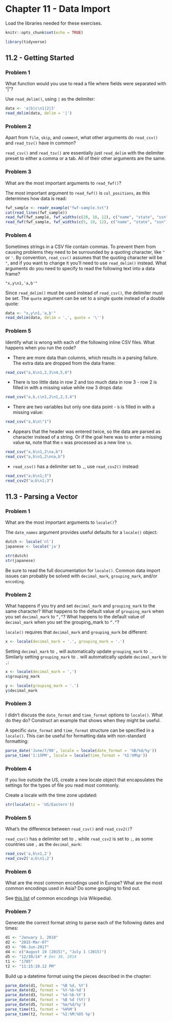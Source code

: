 # Chapter 11 - Data Import {-}

Load the libraries needed for these exercises.

```r
knitr::opts_chunk$set(echo = TRUE)
```

```r
library(tidyverse)
```

## 11.2 - Getting Started {-}

### Problem 1 {-}

What function would you use to read a file where fields were separated with
“|”?

Use `read_delim()`, using `|` as the delimiter:

```r
data <- 'a|b|c\n1|2|3'
read_delim(data, delim = '|')
```

### Problem 2 {-}

Apart from `file`, `skip`, and `comment`, what other arguments do `read_csv()` 
and `read_tsv()` have in common?

`read_csv()` and `read_tsv()` are essentially just `read_delim` with the 
delimiter preset to either a comma or a tab. All of their other arguments are 
the same.

### Problem 3 {-}

What are the most important arguments to `read_fwf()`?

The most important argument to `read_fwf()` is `col_positions`, as this 
determines how data is read:

```r
fwf_sample <- readr_example("fwf-sample.txt")
cat(read_lines(fwf_sample))
read_fwf(fwf_sample, fwf_widths(c(20, 10, 12), c("name", "state", "ssn")))
read_fwf(fwf_sample, fwf_widths(c(5, 10, 12), c("name", "state", "ssn")))

```

### Problem 4 {-}

Sometimes strings in a CSV file contain commas. To prevent them from causing 
problems they need to be surrounded by a quoting character, like `"` or `'`. 
By convention, `read_csv()` assumes that the quoting character will be `"`, 
and if you want to change it you’ll need to use `read_delim()` instead. 
What arguments do you need to specify to read the following text 
into a data frame?

`"x,y\n1,'a,b'"`

Since `read_delim()` must be used instead of `read_csv()`, the delimiter must 
be set. The `quote` argument can be set to a single quote instead of a 
double quote:

```r
data <- "x,y\n1,'a,b'"
read_delim(data, delim = ',', quote = '\'')
```

### Problem 5 {-}

Identify what is wrong with each of the following inline CSV files. What happens 
when you run the code?

* There are more data than columns, which results in a parsing failure. 
The extra data are dropped from the data frame:

```r
read_csv("a,b\n1,2,3\n4,5,6")
```

* There is too little data in row 2 and too much data in row 3 - row 2 is filled 
in with a missing value while row 3 drops data:

```r
read_csv("a,b,c\n1,2\n1,2,3,4")
```

* There are two variables but only one data point - `b` is filled in with a 
missing value:

```r
read_csv("a,b\n\"1")
```

* Appears that the header was entered twice, so the data are parsed as character 
instead of a string. Or if the goal here was to enter a missing value `NA`, 
note that the `n` was processed as a new line `\n`. 

```r
read_csv("a,b\n1,2\na,b")
read_csv("a,b\n1,2\nna,b")
```

* `read_csv()` has a delimiter set to `,`, use `read_csv2()` instead:

```r
read_csv("a;b\n1;3")
read_csv2("a;b\n1;3")
```

## 11.3 - Parsing a Vector {-}

### Problem 1 {-}

What are the most important arguments to `locale()`?

The `date_names` argument provides useful defaults for a `locale()` object:

```r
dutch <- locale('nl')
japanese <- locale('ja')

str(dutch)
str(japanese)
```

Be sure to read the full documentation for `locale()`. Common data import issues 
can probably be solved with `decimal_mark`, `grouping_mark`, and/or `encoding`.

### Problem 2 {-}

What happens if you try and set `decimal_mark` and `grouping_mark` to the same 
character? What happens to the default value of `grouping_mark` when you set 
`decimal_mark` to `“,”`? What happens to the default value of `decimal_mark` when 
you set the grouping_mark to `“.”`?

`locale()` requires that `decimal_mark` and `grouping_mark` be different:

```r
x <- locale(decimal_mark = '.', grouping_mark = '.')
```

Setting `decimal_mark` to `,` will automatically update `grouping_mark` to `.`. 
Similarly setting `grouping_mark` to `.` will automatically update `decimal_mark` 
to `,`:

```r
x <- locale(decimal_mark = ',')
x$grouping_mark

y <- locale(grouping_mark = '.')
y$decimal_mark
```

### Problem 3 {-}

I didn’t discuss the `date_format` and `time_format` options to `locale()`. 
What do they do? Construct an example that shows when they might be useful.

A specific `date_format` and `time_format` structure can be specified in a 
`locale()`. This can be useful for formatting data with non-standard formatting:

```r
parse_date('June/7/90', locale = locale(date_format = '%B/%d/%y'))
parse_time('1:15PM', locale = locale(time_format = '%I:%M%p'))
```

### Problem 4 {-}

If you live outside the US, create a new locale object that encapsulates the 
settings for the types of file you read most commonly.

Create a locale with the time zone updated:

```r
str(locale(tz = 'US/Eastern'))
```

### Problem 5 {-}

What’s the difference between `read_csv()` and `read_csv2()`?

`read_csv()` has a delimiter set to `,` while `read_csv2` is set to `;`, as 
some countries use `,` as the `decimal_mark`:

```r
read_csv('a,b\n1,2')
read_csv2('a;b\n1;2')
```

### Problem 6 {-}

What are the most common encodings used in Europe? What are the most common 
encodings used in Asia? Do some googling to find out.

See [this list](https://en.wikipedia.org/wiki/Character_encoding#Common_character_encodings) 
of common encodings (via Wikipedia). 

### Problem 7 {-}

Generate the correct format string to parse each of the following dates and times:

```r
d1 <- "January 1, 2010"
d2 <- "2015-Mar-07"
d3 <- "06-Jun-2017"
d4 <- c("August 19 (2015)", "July 1 (2015)")
d5 <- "12/30/14" # Dec 30, 2014
t1 <- "1705"
t2 <- "11:15:10.12 PM"
```

Build up a datetime format using the pieces described in the chapter:

```r
parse_date(d1, format = '%B %d, %Y')
parse_date(d2, format = '%Y-%b-%d')
parse_date(d3, format = '%d-%b-%Y')
parse_date(d4, format = '%B %d (%Y)')
parse_date(d5, format = '%m/%d/%y')
parse_time(t1, format = '%H%M')
parse_time(t2, format = '%I:%M:%OS %p')
```

